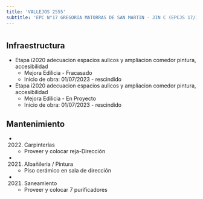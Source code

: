 ```yaml
---
title: 'VALLEJOS 2555'
subtitle: 'EPC N°17 GREGORIA MATORRAS DE SAN MARTIN - JIN C (EPCJS 17/16°) [S]'
---
```


#
## Infraestructura

* Etapa i2020 adecuacion espacios aulicos y ampliacion comedor pintura, accesibilidad 
    + Mejora Edilicia - Fracasado 
    + Inicio de obra: 01/07/2023 - rescindido 


* Etapa i2020 adecuacion espacios aulicos y ampliacion comedor pintura, accesibilidad 
    + Mejora Edilicia - En Proyecto 
    + Inicio de obra: 01/07/2023 - rescindido 






## Mantenimiento

*  (2022) Carpinterías 
    + Proveer y colocar reja-Dirección

*  (2021) Albañileria / Pintura 
    + Piso cerámico en sala de dirección

*  (2021) Saneamiento 
    + Proveer y colocar 7 purificadores



